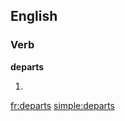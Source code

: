 ==English==

===Verb===
'''departs'''

# {{third-person singular of|[[depart]]}}

[[fr:departs]]
[[simple:departs]]